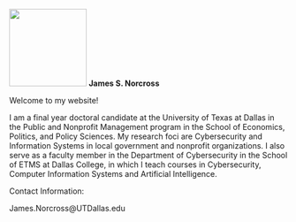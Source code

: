 ![](images/46.png){width="140"} **James S. Norcross**

Welcome to my website!

I am a final year doctoral candidate at the University of Texas at Dallas in the Public and Nonprofit Management program in the School of Economics, Politics, and Policy Sciences. My research foci are Cybersecurity and Information Systems in local government and nonprofit organizations.  I also serve as a faculty member in the Department of Cybersecurity in the School of ETMS at Dallas College, in which I teach courses in Cybersecurity, Computer Information Systems and Artificial Intelligence. 

Contact Information:

James.Norcross\@UTDallas.edu
